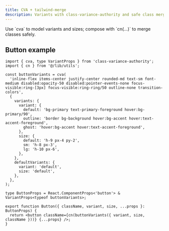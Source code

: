 ```yaml
---
title: CVA + tailwind-merge
description: Variants with class-variance-authority and safe class merging.
---
```


<Callout>
  Use `cva` to model variants and sizes; compose with `cn(...)` to merge classes safely.
</Callout>

## Button example

```tsx
import { cva, type VariantProps } from 'class-variance-authority';
import { cn } from '@/lib/utils';

const buttonVariants = cva(
  'inline-flex items-center justify-center rounded-md text-sm font-medium disabled:opacity-50 disabled:pointer-events-none focus-visible:ring-[3px] focus-visible:ring-ring/50 outline-none transition-colors',
  {
    variants: {
      variant: {
        default: 'bg-primary text-primary-foreground hover:bg-primary/90',
        outline: 'border bg-background hover:bg-accent hover:text-accent-foreground',
        ghost: 'hover:bg-accent hover:text-accent-foreground',
      },
      size: {
        default: 'h-9 px-4 py-2',
        sm: 'h-8 px-3',
        lg: 'h-10 px-6',
      },
    },
    defaultVariants: {
      variant: 'default',
      size: 'default',
    },
  },
);

type ButtonProps = React.ComponentProps<'button'> & VariantProps<typeof buttonVariants>;

export function Button({ className, variant, size, ...props }: ButtonProps) {
  return <button className={cn(buttonVariants({ variant, size, className }))} {...props} />;
}
```

